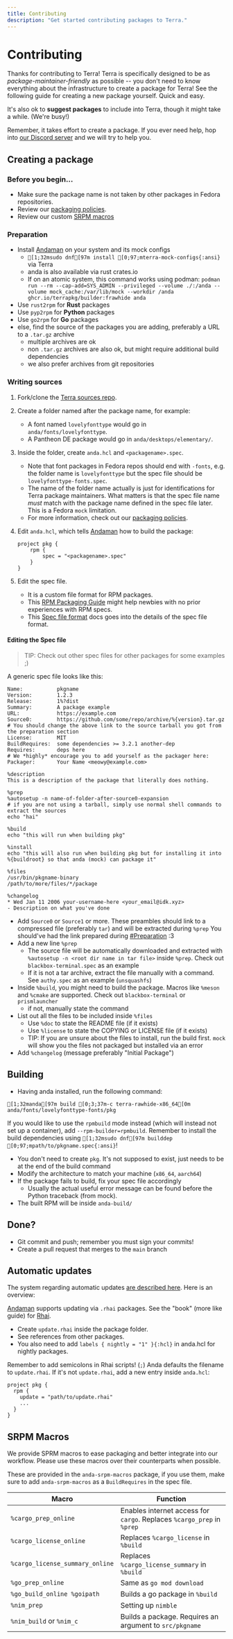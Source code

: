 ```yaml
---
title: Contributing
description: "Get started contributing packages to Terra."
---
```



# Contributing

Thanks for contributing to Terra!
Terra is specifically designed to be as _package-maintainer-friendly_ as possible -- you
don't need to know everything about the infrastructure to create a package for Terra!
See the following guide for creating a new package yourself. Quick and easy.

It's also ok to **suggest packages** to include into Terra, though it might take a while. (We're busy!)

Remember, it takes effort to create a package. If you ever need help, hop into
[our Discord server](https://discord.gg/5fdPuxTg5Q) and we will try to help you.

## Creating a package

### Before you begin...

- Make sure the package name is not taken by other packages in Fedora repositories.
- Review our [packaging policies](policy).
- Review our custom [SRPM macros](#srpm-macros)

### Preparation

- Install [Andaman] on your system and its mock configs
  - `[1;32msudo dnf[97m install [0;97;mterra-mock-configs{:ansi}` via Terra
  - anda is also available via rust crates.io
  - If on an atomic system, this command works using podman: `podman run --rm --cap-add=SYS_ADMIN --privileged --volume ./:/anda --volume mock_cache:/var/lib/mock --workdir /anda ghcr.io/terrapkg/builder:frawhide anda`
- Use `rust2rpm` for **Rust** packages
- Use `pyp2rpm` for **Python** packages
- Use `go2rpm` for **Go** packages
- else, find the source of the packages you are adding, preferably a URL to a `.tar.gz` archive
  - multiple archives are ok
  - non `.tar.gz` archives are also ok, but might require additional build dependencies
  - we also prefer archives from git repositories

### Writing sources

1. Fork/clone the [Terra sources repo](https://github.com/terrapkg/packages).
1. Create a folder named after the package name, for example:
   - A font named `lovelyfonttype` would go in `anda/fonts/lovelyfonttype`.
   - A Pantheon DE package would go in `anda/desktops/elementary/`.
1. Inside the folder, create `anda.hcl` and `<packagename>.spec`.
   - Note that font packages in Fedora repos should end with `-fonts`,
     e.g. the folder name is `lovelyfonttype` but the spec file should be `lovelyfonttype-fonts.spec`.
   - The name of the folder name actually is just for identifications for Terra package maintainers.
     What matters is that the spec file name _must_ match with the package name defined in the spec file later.
     This is a Fedora `mock` limitation.
   - For more information, check out our [packaging policies](policy).
1. Edit `anda.hcl`, which tells [Andaman] how to build the package:

   ```hcl
   project pkg {
       rpm {
           spec = "<packagename>.spec"
       }
   }
   ```

1. Edit the spec file.
   - It is a custom file format for RPM packages.
   - This [RPM Packaging Guide] might help newbies with no prior experiences with RPM specs.
   - This [Spec file format] docs goes into the details of the spec file format.

#### Editing the Spec file

> TIP: Check out other spec files for other packages for some examples ;)

A generic spec file looks like this:

```rpmspec
Name:           pkgname
Version:        1.2.3
Release:        1%?dist
Summary:        A package example
URL:            https://example.com
Source0:        https://github.com/some/repo/archive/%{version}.tar.gz
# You should change the above link to the source tarball you got from the preparation section
License:        MIT
BuildRequires:  some dependencies >= 3.2.1 another-dep
Requires:       deps here
# We *highly* encourage you to add yourself as the packager here:
Packager:       Your Name <meowy@example.com>

%description
This is a description of the package that literally does nothing.

%prep
%autosetup -n name-of-folder-after-source0-expansion
# if you are not using a tarball, simply use normal shell commands to extract the sources
echo "hai"

%build
echo "this will run when building pkg"

%install
echo "this will also run when building pkg but for installing it into %{buildroot} so that anda (mock) can package it"

%files
/usr/bin/pkgname-binary
/path/to/more/files/*/package

%changelog
* Wed Jan 11 2006 your-username-here <your_email@idk.xyz>
- Description on what you've done
```

- Add `Source0` or `Source1` or more.
  These preambles should link to a compressed file (preferably `tar`) and will be extracted during `%prep`
  You should've had the link prepared during [#Preparation](#preparation) :3
- Add a new line `%prep`
  - The source file will be automatically downloaded and
    extracted with `%autosetup -n <root dir name in tar file>` inside `%prep`.
    Check out `blackbox-terminal.spec` as an example
  - If it is not a tar archive, extract the file manually with a command.
    See `authy.spec` as an example (`unsquashfs`)
- Inside `%build`, you might need to build the package.
  Macros like `%meson` and `%cmake` are supported.
  Check out `blackbox-terminal` or `prismlauncher`
  - if not, manually state the command
- List out all the files to be included inside `%files`
  - Use `%doc` to state the README file (if it exists)
  - Use `%license` to state the COPYING or LICENSE file (if it exists)
  - TIP: If you are unsure about the files to install, run the build first.
    `mock` will show you the files not packaged but installed via an error
- Add `%changelog` (message preferably "Initial Package")

## Building

- Having anda installed, run the following command:

```ansi
[1;32manda[97m build [0;3;37m-c terra-rawhide-x86_64[0m anda/fonts/lovelyfonttype-fonts/pkg
```

If you would like to use the `rpmbuild` mode instead (which will instead not set
up a container), add `--rpm-builder=rpmbuild`. Remember to install the build
dependencies using `[1;32msudo dnf[97m builddep [0;97;mpath/to/pkgname.spec{:ansi}`!

- You don't need to create `pkg`. It's not supposed to exist, just needs to be at the end of the build command
- Modify the architecture to match your machine (`x86_64`, `aarch64`)
- If the package fails to build, fix your spec file accordingly
  - Usually the actual useful error message can be found before the Python traceback (from mock).
- The built RPM will be inside `anda-build/`

## Done?

- Git commit and push; remember you must sign your commits!
- Create a pull request that merges to the `main` branch

## Automatic updates

The system regarding automatic updates [are described here](autoupdate). Here is an overview:

[Andaman] supports updating via `.rhai` packages.
See the "book" (more like guide) for [Rhai](https://rhai.rs/book/).

- Create `update.rhai` inside the package folder.
- See references from other packages.
- You also need to add `labels { nightly = "1" }{:hcl}` in anda.hcl for nightly packages.

<Callout type="info">Remember to add semicolons in Rhai scripts! (`;`)</Callout>
<Callout type="info">
  Anda defaults the filename to `update.rhai`.
  If it's not `update.rhai`, add a new entry inside `anda.hcl`:
  ```hcl
  project pkg {
    rpm {
      update = "path/to/update.rhai"
      ...
    }
  }
  ```
</Callout>

## SRPM Macros

We provide SPRM macros to ease packaging and better integrate into our workflow. Please use these macros over their counterparts when possible.

These are provided in the `anda-srpm-macros` package, if you use them, make sure to add `anda-srpm-macros` as a `BuildRequires` in the spec file.

| Macro                           | Function                                                               |
| ------------------------------- | ---------------------------------------------------------------------- |
| `%cargo_prep_online`            | Enables internet access for `cargo`. Replaces `%cargo_prep` in `%prep` |
| `%cargo_license_online`         | Replaces `%cargo_license` in `%build`                                  |
| `%cargo_license_summary_online` | Replaces `%cargo_license_summary` in `%build`                          |
| `%go_prep_online`               | Same as `go mod download`                                              |
| `%go_build_online %goipath`     | Builds a go package in `%build`                                        |
| `%nim_prep`                     | Setting up `nimble`                                                    |
| `%nim_build` or `%nim_c`        | Builds a package. Requires an argument to `src/pkgname`                |

[andaman]: https://github.com/FyraLabs/anda/
[rpm packaging guide]: https://rpm-packaging-guide.github.io/
[spec file format]: https://rpm-software-management.github.io/rpm/manual/spec.html
